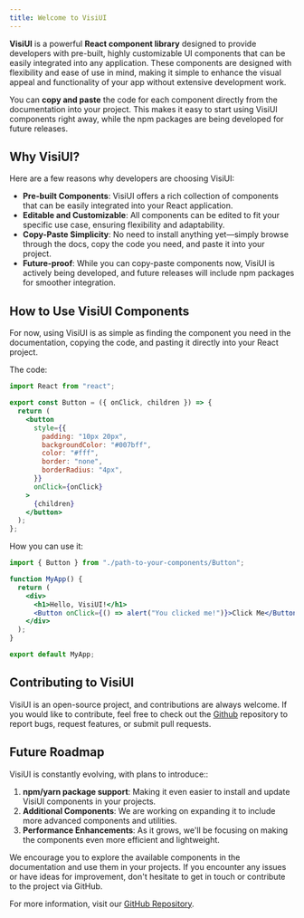 ```yaml
---
title: Welcome to VisiUI
---
```


**VisiUI** is a powerful **React component library** designed to provide developers with pre-built, highly customizable UI components that can be easily integrated into any application. These components are designed with flexibility and ease of use in mind, making it simple to enhance the visual appeal and functionality of your app without extensive development work.

You can **copy and paste** the code for each component directly from the documentation into your project. This makes it easy to start using VisiUI components right away, while the npm packages are being developed for future releases.

## Why VisiUI?

Here are a few reasons why developers are choosing VisiUI:

- **Pre-built Components**: VisiUI offers a rich collection of components that can be easily integrated into your React application.
- **Editable and Customizable**: All components can be edited to fit your specific use case, ensuring flexibility and adaptability.
- **Copy-Paste Simplicity**: No need to install anything yet—simply browse through the docs, copy the code you need, and paste it into your project.
- **Future-proof**: While you can copy-paste components now, VisiUI is actively being developed, and future releases will include npm packages for smoother integration.

## How to Use VisiUI Components

For now, using VisiUI is as simple as finding the component you need in the documentation, copying the code, and pasting it directly into your React project.

The code:

```jsx
import React from "react";

export const Button = ({ onClick, children }) => {
  return (
    <button
      style={{
        padding: "10px 20px",
        backgroundColor: "#007bff",
        color: "#fff",
        border: "none",
        borderRadius: "4px",
      }}
      onClick={onClick}
    >
      {children}
    </button>
  );
};
```

How you can use it:

```jsx
import { Button } from "./path-to-your-components/Button";

function MyApp() {
  return (
    <div>
      <h1>Hello, VisiUI!</h1>
      <Button onClick={() => alert("You clicked me!")}>Click Me</Button>
    </div>
  );
}

export default MyApp;
```

## Contributing to VisiUI

VisiUI is an open-source project, and contributions are always welcome. If you would like to contribute, feel free to check out the [Github](https://github.com/VisiUI/components) repository to report bugs, request features, or submit pull requests.

## Future Roadmap

VisiUI is constantly evolving, with plans to introduce::

1. **npm/yarn package support**: Making it even easier to install and update VisiUI components in your projects.
2. **Additional Components**: We are working on expanding it to include more advanced components and utilities.
3. **Performance Enhancements**: As it grows, we'll be focusing on making the components even more efficient and lightweight.

We encourage you to explore the available components in the documentation and use them in your projects. If you encounter any issues or have ideas for improvement, don't hesitate to get in touch or contribute to the project via GitHub.

For more information, visit our [GitHub Repository](https://github.com/VisiUI/components).
